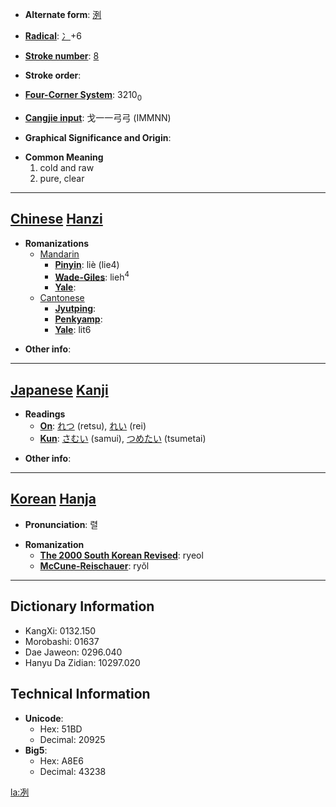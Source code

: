 * '''Alternate form''': [[洌]]

* '''[[Wiktionary:Chinese radical index| Radical]]''': [[Wiktionary:Chinese radical index 冫|冫]]+6

* '''[[Wiktionary:Chinese total strokes index|Stroke number]]''': [[Wiktionary:Chinese total strokes index 8|8]]

* '''Stroke order''': 

* '''[[Wiktionary:Chinese four corner index|Four-Corner System]]''': 3210<sub>0</sub>

* '''[[Wiktionary:Chinese Cangjie index|Cangjie input]]''': 戈一一弓弓 (IMMNN)

* '''Graphical Significance and Origin''': 

* '''Common Meaning'''
*#cold and raw
*# pure, clear


----

== [[Chinese]] [[Hanzi]] ==

* '''Romanizations'''
** [[Mandarin]]
*** '''[[Pinyin]]''': liè (lie4)
*** '''[[Wade-Giles]]''': lieh<sup>4</sup>
*** '''[[Yale]]''': 
**[[Cantonese]]
***'''[[Jyutping]]''':
***'''[[Penkyamp]]''': 
***'''[[Yale]]''': lit6

* '''Other info''': 

----

== [[Japanese]] [[Kanji]] ==

* '''Readings'''
** '''[[On]]''': [[れつ]] (retsu), [[れい]] (rei)
** '''[[Kun]]''': [[さむい]] (samui), [[つめたい]] (tsumetai)

* '''Other info''':  

----

== [[Korean]] [[Hanja]] ==

* '''Pronunciation''': 렬

* '''Romanization'''
** '''[[The 2000 South Korean Revised Romanization|The 2000 South Korean Revised]]''': ryeol
** '''[[McCune-Reischauer]]''': ryŏl

----

== Dictionary Information ==

* KangXi: 0132.150
* Morobashi: 01637
* Dae Jaweon: 0296.040
* Hanyu Da Zidian: 10297.020

== Technical Information ==

* '''Unicode''':
** Hex: 51BD
** Decimal: 20925
* '''Big5''':
** Hex: A8E6
** Decimal: 43238

[[la:冽]]